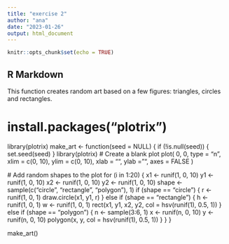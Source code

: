 ```yaml
---
title: "exercise 2"
author: "ana"
date: "2023-01-26"
output: html_document
---
```


```r
knitr::opts_chunk$set(echo = TRUE)
```

## R Markdown

This function creates random art based on a few figures: triangles, circles and rectangles.

#  install.packages("plotrix")
library(plotrix)
make_art <- function(seed = NULL) {
  if (!is.null(seed)) {
    set.seed(seed)
  }
  library(plotrix)
  # Create a blank plot
  plot(
    0,
    0,
    type = "n",
    xlim = c(0, 10),
    ylim = c(0, 10),
    xlab = "",
    ylab = "",
    axes = FALSE
  )
  
  # Add random shapes to the plot
  for (i in 1:20) {
    x1 <- runif(1, 0, 10)
    y1 <- runif(1, 0, 10)
    x2 <- runif(1, 0, 10)
    y2 <- runif(1, 0, 10)
    shape <- sample(c("circle", "rectangle", "polygon"), 1)
    if (shape == "circle") {
      r <- runif(1, 0, 1)
      draw.circle(x1, y1, r)
    } else if (shape == "rectangle") {
      h <- runif(1, 0, 1)
      w <- runif(1, 0, 1)
      rect(x1, y1, x2, y2, col = hsv(runif(1), 0.5, 1))
    } else if (shape == "polygon") {
      n <- sample(3:6, 1)
      x <- runif(n, 0, 10)
      y <- runif(n, 0, 10)
      polygon(x, y, col = hsv(runif(1), 0.5, 1))
    }
  }
}

make_art()


